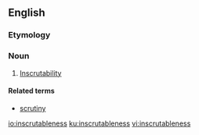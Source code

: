 ==English==
===Etymology===
{{suffix|inscrutable|ness|lang=en}}

===Noun===
{{en-noun|-}}

# [[inscrutability|Inscrutability]]

====Related terms====
*[[scrutiny]]

[[io:inscrutableness]]
[[ku:inscrutableness]]
[[vi:inscrutableness]]